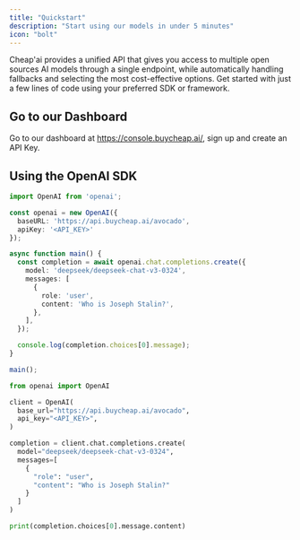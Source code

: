 ```yaml
---
title: "Quickstart"
description: "Start using our models in under 5 minutes"
icon: "bolt"
---
```


Cheap'ai provides a unified API that gives you access to multiple open sources AI models through a single endpoint, while automatically handling fallbacks and selecting the most cost-effective options. Get started with just a few lines of code using your preferred SDK or framework.

## Go to our Dashboard

Go to our dashboard at https://console.buycheap.ai/, sign up and create an API Key.

## Using the OpenAI SDK

<CodeGroup>

```typescript TypeScript
import OpenAI from 'openai';

const openai = new OpenAI({
  baseURL: 'https://api.buycheap.ai/avocado',
  apiKey: '<API_KEY>'
});

async function main() {
  const completion = await openai.chat.completions.create({
    model: 'deepseek/deepseek-chat-v3-0324',
    messages: [
      {
        role: 'user',
        content: 'Who is Joseph Stalin?',
      },
    ],
  });

  console.log(completion.choices[0].message);
}

main();
```


```python Python
from openai import OpenAI

client = OpenAI(
  base_url="https://api.buycheap.ai/avocado",
  api_key="<API_KEY>",
)

completion = client.chat.completions.create(
  model="deepseek/deepseek-chat-v3-0324",
  messages=[
    {
      "role": "user",
      "content": "Who is Joseph Stalin?"
    }
  ]
)

print(completion.choices[0].message.content)
```

</CodeGroup>